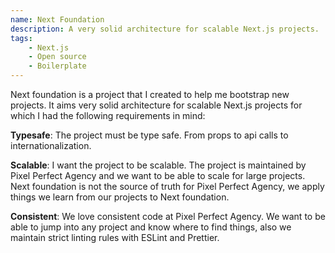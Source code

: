 ```yaml
---
name: Next Foundation
description: A very solid architecture for scalable Next.js projects.
tags:
    - Next.js
    - Open source
    - Boilerplate
---
```


<GithubProject url="https://api.github.com/repos/pixel-perfect-agency/next-foundation" />

Next foundation is a project that I created to help me bootstrap new projects. It aims very solid architecture for scalable Next.js projects for which I had the following requirements in mind:

**Typesafe**: The project must be type safe. From props to api calls to internationalization.

**Scalable**: I want the project to be scalable. The project is maintained by Pixel Perfect Agency and we want to be able to scale for large projects. Next foundation is not the source of truth for Pixel Perfect Agency, we apply things we learn from our projects to Next foundation.

**Consistent**: We love consistent code at Pixel Perfect Agency. We want to be able to jump into any project and know where to find things, also we maintain strict linting rules with ESLint and Prettier.
